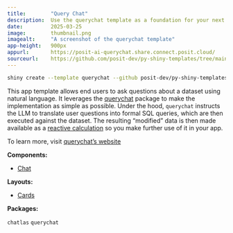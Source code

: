 ```yaml
---
title:        "Query Chat"
description:  Use the querychat template as a foundation for your next Shiny app.
date:         2025-03-25
image:        thumbnail.png
imagealt:     "A screenshot of the querychat template"
app-height:   900px
appurl:       https://posit-ai-querychat.share.connect.posit.cloud/
sourceurl:    https://github.com/posit-dev/py-shiny-templates/tree/main/gen-ai/querychat
---
```


``` bash
shiny create --template querychat --github posit-dev/py-shiny-templates/gen-ai
```

This app template allows end users to ask questions about a dataset using natural language.
It leverages the [querychat](https://github.com/posit-dev/querychat) package to make the implementation as simple as possible.
Under the hood, `querychat` instructs the LLM to translate user questions into formal SQL queries, which are then executed against the dataset.
The resulting "modified" data is then made available as a [reactive calculation](/docs/reactive-foundations.qmd) so you make further use of it in your app.

To learn more, visit [querychat's website](https://github.com/posit-dev/querychat)


:::: {.grid .tags}
::: {.g-col-6 .g-col-sm-4}
**Components:**

* [Chat](/components/display-messages/chat/index.qmd)

:::
::: {.g-col-6 .g-col-sm-4}
**Layouts:**

* [Cards](/layouts/panels-cards/#content-divided-by-cards)

:::
::: {.g-col-6 .g-col-sm-4}
**Packages:**

`chatlas`
`querychat`
:::
::::
